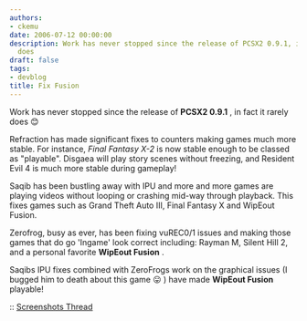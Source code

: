```yaml
---
authors:
- ckemu
date: 2006-07-12 00:00:00
description: Work has never stopped since the release of PCSX2 0.9.1, in fact it rarely
  does
draft: false
tags:
- devblog
title: Fix Fusion
---
```


Work has never stopped since the release of **PCSX2 0.9.1** , in fact it
rarely does
😊

<!-- truncate -->

Refraction has made significant fixes to counters making games much more
stable. For instance, *Final Fantasy X-2* is now stable enough to be
classed as "playable". Disgaea will play story scenes without
freezing, and Resident Evil 4 is much more stable during gameplay!

Saqib has been bustling away with IPU and more and more games are
playing videos without looping or crashing mid-way through playback.
This fixes games such as Grand Theft Auto III, Final Fantasy X and
WipEout Fusion.

Zerofrog, busy as ever, has been fixing vuREC0/1 issues and making those
games that do go 'Ingame' look correct including: Rayman M, Silent
Hill 2, and a personal favorite **WipEout Fusion** .

Saqibs IPU fixes combined with ZeroFrogs work on the graphical issues (I
bugged him to death about this game
😛 ) have made **WipEout Fusion** playable!

:: [Screenshots
Thread](http://forums.ngemu.com/pcsx2-official-forum/74507-fix-fusion-pcsx2-0-9-2-wip.html)